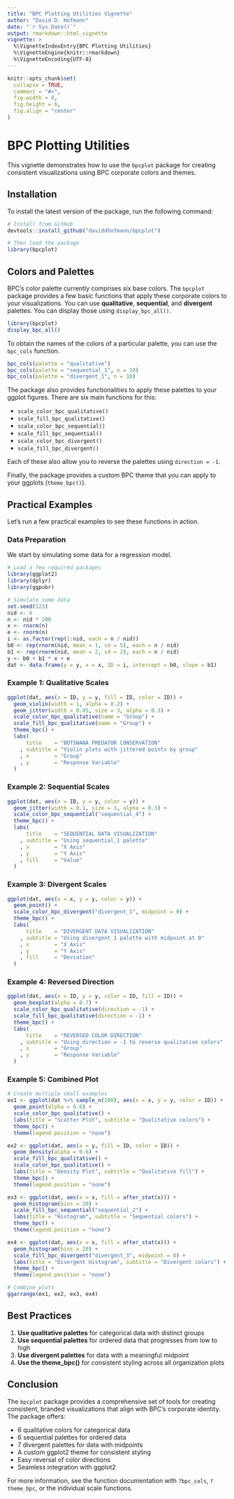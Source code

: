 ```yaml
---
title: "BPC Plotting Utilities Vignette"
author: "David D. Hofmann"
date: "`r Sys.Date()`"
output: rmarkdown::html_vignette
vignette: >
  %\VignetteIndexEntry{BPC Plotting Utilities}
  %\VignetteEngine{knitr::rmarkdown}
  %\VignetteEncoding{UTF-8}
---
```


```r
knitr::opts_chunk$set(
  collapse = TRUE,
  comment = "#>",
  fig.width = 8,
  fig.height = 6,
  fig.align = "center"
)

```

# BPC Plotting Utilities

This vignette demonstrates how to use the `bpcplot` package for creating
consistent visualizations using BPC corporate colors and themes.

## Installation

To install the latest version of the package, run the following command:

```r
# Install from GitHub
devtools::install_github("daviddhofmann/bpcplot")

# Then load the package
library(bpcplot)
```

## Colors and Palettes
BPC's color palette currently comprises six base colors. The `bpcplot` package
provides a few basic functions that apply these corporate colors to your
visualizations. You can use **qualitative**, **sequential**, and **divergent**
palettes. You can display those using `display_bpc_all()`.

```r
library(bpcplot)
display_bpc_all()
```

To obtain the names of the colors of a particular palette, you can use the
`bpc_cols` function.

```r
bpc_cols(palette = "qualitative")
bpc_cols(palette = "sequential_1", n = 10)
bpc_cols(palette = "divergent_1", n = 10)
```

The package also provides functionalities to apply these palettes to your ggplot
figures. There are six main functions for this:

- `scale_color_bpc_qualitative()`
- `scale_fill_bpc_qualitative()`
- `scale_color_bpc_sequential()`
- `scale_fill_bpc_sequential()`
- `scale_color_bpc_divergent()`
- `scale_fill_bpc_divergent()`

Each of these also allow you to reverse the palettes using `direction = -1`.

Finally, the package provides a custom BPC theme that you can apply to your
ggplots (`theme_bpc()`).

## Practical Examples
Let's run a few practical examples to see these functions in action.

### Data Preparation
We start by simulating some data for a regression model.

```r
# Load a few required packages
library(ggplot2)
library(dplyr)
library(ggpubr)

# Simulate some data
set.seed(123)
nid <- 6
n <- nid * 200
x <- rnorm(n)
e <- rnorm(n)
i <- as.factor(rep(1:nid, each = n / nid))
b0 <- rep(rnorm(nid, mean = 1, sd = 5), each = n / nid)
b1 <- rep(rnorm(nid, mean = 2, sd = 2), each = n / nid)
y <- b0 + b1 * x + e
dat <- data.frame(y = y, x = x, ID = i, intercept = b0, slope = b1)

```

### Example 1: Qualitative Scales

```r
ggplot(dat, aes(x = ID, y = y, fill = ID, color = ID)) +
  geom_violin(width = 1, alpha = 0.2) +
  geom_jitter(width = 0.05, size = 3, alpha = 0.3) +
  scale_color_bpc_qualitative(name = "Group") +
  scale_fill_bpc_qualitative(name = "Group") +
  theme_bpc() +
  labs(
      title    = "BOTSWANA PREDATOR CONSERVATION"
    , subtitle = "Violin plots with jittered points by group"
    , x        = "Group"
    , y        = "Response Variable"
  )
```

### Example 2: Sequential Scales

```r
ggplot(dat, aes(x = ID, y = y, color = y)) +
  geom_jitter(width = 0.1, size = 3, alpha = 0.3) +
  scale_color_bpc_sequential("sequential_4") +
  theme_bpc() +
  labs(
      title    = "SEQUENTIAL DATA VISUALIZATION"
    , subtitle = "Using sequential_1 palette"
    , x        = "X Axis"
    , y        = "Y Axis"
    , fill     = "Value"
  )
```

### Example 3: Divergent Scales

```r
ggplot(dat, aes(x = x, y = y, color = y)) +
  geom_point() +
  scale_color_bpc_divergent("divergent_1", midpoint = 0) +
  theme_bpc() +
  labs(
      title    = "DIVERGENT DATA VISUALIZATION"
    , subtitle = "Using divergent_1 palette with midpoint at 0"
    , x        = "X Axis"
    , y        = "Y Axis"
    , fill     = "Deviation"
  )
```

### Example 4: Reversed Direction

```r
ggplot(dat, aes(x = ID, y = y, color = ID, fill = ID)) +
  geom_boxplot(alpha = 0.7) +
  scale_color_bpc_qualitative(direction = -1) +
  scale_fill_bpc_qualitative(direction = -1) +
  theme_bpc() +
  labs(
      title    = "REVERSED COLOR DIRECTION"
    , subtitle = "Using direction = -1 to reverse qualitative colors"
    , x        = "Group"
    , y        = "Response Variable"
  )
```

### Example 5: Combined Plot

```r
# Create multiple small examples
ex1 <- ggplot(dat %>% sample_n(200), aes(x = x, y = y, color = ID)) +
  geom_point(alpha = 0.6) +
  scale_color_bpc_qualitative() +
  labs(title = "Scatter Plot", subtitle = "Qualitative colors") +
  theme_bpc() +
  theme(legend.position = "none")

ex2 <- ggplot(dat, aes(x = y, fill = ID, color = ID)) +
  geom_density(alpha = 0.6) +
  scale_fill_bpc_qualitative() +
  scale_color_bpc_qualitative() +
  labs(title = "Density Plot", subtitle = "Qualitative fill") +
  theme_bpc() +
  theme(legend.position = "none")

ex3 <- ggplot(dat, aes(x = x, fill = after_stat(x))) +
  geom_histogram(bins = 20) +
  scale_fill_bpc_sequential("sequential_2") +
  labs(title = "Histogram", subtitle = "Sequential colors") +
  theme_bpc() +
  theme(legend.position = "none")

ex4 <- ggplot(dat, aes(x = x, fill = after_stat(x))) +
  geom_histogram(bins = 20) +
  scale_fill_bpc_divergent("divergent_3", midpoint = 0) +
  labs(title = "Divergent Histogram", subtitle = "Divergent colors") +
  theme_bpc() +
  theme(legend.position = "none")

# Combine plots
ggarrange(ex1, ex2, ex3, ex4)
```

## Best Practices

1. **Use qualitative palettes** for categorical data with distinct groups
2. **Use sequential palettes** for ordered data that progresses from low to high
3. **Use divergent palettes** for data with a meaningful midpoint
4. **Use the theme_bpc()** for consistent styling across all organization plots

## Conclusion

The `bpcplot` package provides a comprehensive set of tools for creating
consistent, branded visualizations that align with BPC's corporate identity. The
package offers:

- 6 qualitative colors for categorical data
- 6 sequential palettes for ordered data
- 7 divergent palettes for data with midpoints
- A custom ggplot2 theme for consistent styling
- Easy reversal of color directions
- Seamless integration with ggplot2

For more information, see the function documentation with `?bpc_cols`,
`?theme_bpc`, or the individual scale functions.
